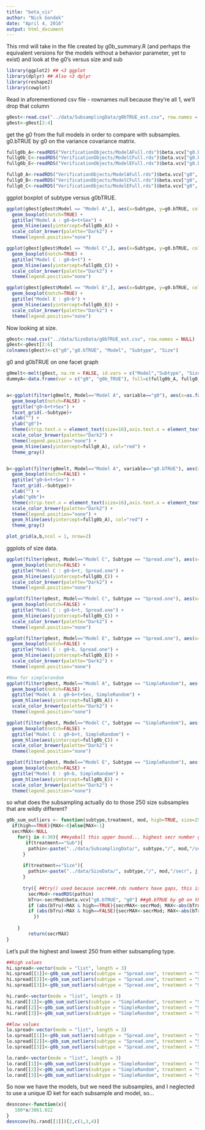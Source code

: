 ```yaml
---
title: "beta_vis"
author: "Nick Gondek"
date: "April 4, 2016"
output: html_document
---
```


This rmd will take in the file created by g0b_summary.R (and perhaps the equivalent versions for the models without a behavior parameter, yet to exist) and look at the g0's versus size and sub

```r
library(ggplot2) ## <3 ggplot
library(dplyr) ## Also <3 dplyr
library(reshape2)
library(cowplot)
```

Read in aforementioned csv file - rownames null because they're all 1, we'll drop that column
```r
g0est<-read.csv("../data/SubsamplingData/g0bTRUE_est.csv", row.names = NULL)
g0est<-g0est[2:4]
```

get the g0 from the full models in order to compare with subsamples. g0.bTRUE by g0 on the variance covariance matrix.
```r
fullg0b_A<-readRDS("VerificationObjects/ModelAFull.rds")$beta.vcv["g0.bTRUE", "g0"] 
fullg0b_C<-readRDS("VerificationObjects/ModelCFull.rds")$beta.vcv["g0.bTRUE", "g0"]
fullg0b_E<-readRDS("VerificationObjects/ModelEFull.rds")$beta.vcv["g0.bTRUE", "g0"]

fullg0_A<-readRDS("VerificationObjects/ModelAFull.rds")$beta.vcv["g0", "g0"] 
fullg0_B<-readRDS("VerificationObjects/ModelCFull.rds")$beta.vcv["g0", "g0"]
fullg0_C<-readRDS("VerificationObjects/ModelEFull.rds")$beta.vcv["g0", "g0"]
```


ggplot boxplot of subtype versus g0bTRUE.
```r
ggplot(g0est[g0est$Model == "Model A",], aes(x=Subtype, y=g0.bTRUE, col=Subtype)) + 
  geom_boxplot(notch=TRUE) +
  ggtitle("Model A : g0~b+t+Sex") +
  geom_hline(aes(yintercept=fullg0b_A)) +
  scale_color_brewer(palette="Dark2") +
  theme(legend.position="none")

ggplot(g0est[g0est$Model == "Model C",], aes(x=Subtype, y=g0.bTRUE, col=Subtype)) + 
  geom_boxplot(notch=TRUE) +
  ggtitle("Model C : g0~b+t") +
  geom_hline(aes(yintercept=fullg0b_C)) +
  scale_color_brewer(palette="Dark2") +
  theme(legend.position="none")

ggplot(g0est[g0est$Model == "Model E",], aes(x=Subtype, y=g0.bTRUE, col=Subtype)) + 
  geom_boxplot(notch=TRUE) +
  ggtitle("Model E : g0~b") +
  geom_hline(aes(yintercept=fullg0b_E)) +
  scale_color_brewer(palette="Dark2") +
  theme(legend.position="none")
```

Now looking at size.
```r
g0est<-read.csv("../data/SizeData/g0bTRUE_est.csv", row.names = NULL)
g0est<-g0est[2:6]
colnames(g0est)<-c("g0","g0.bTRUE", "Model", "Subtype", "Size")
```

g0 and g0bTRUE on one facet graph 
```r
g0melt<-melt(g0est, na.rm = FALSE, id.vars = c("Model","Subtype", "Size"))
dummyA<-data.frame(var = c("g0", "g0b_TRUE"), full=c(fullg0b_A, fullg0_A))


a<-ggplot(filter(g0melt, Model=="Model A", variable=="g0"), aes(x=as.factor(Size), y=value)) + 
  geom_boxplot(notch=FALSE) +
  ggtitle("g0~b+t+Sex") +
  facet_grid(.~Subtype)+
  xlab("") +
  ylab("g0")+
  theme(strip.text.x = element_text(size=16),axis.text.x = element_text(angle = 90, hjust = 1))+
  scale_color_brewer(palette="Dark2") +
  theme(legend.position="none") +
  geom_hline(aes(yintercept=fullg0_A), col="red") +
  theme_gray()


b<-ggplot(filter(g0melt, Model=="Model A", variable=="g0.bTRUE"), aes(x=as.factor(Size), y=value)) + 
  geom_boxplot(notch=FALSE) +
  ggtitle("g0~b+t+Sex") +
  facet_grid(.~Subtype)+
  xlab("") +
  ylab("g0b")+
  theme(strip.text.x = element_text(size=16),axis.text.x = element_text(angle = 90, hjust = 1))+
  scale_color_brewer(palette="Dark2") +
  theme(legend.position="none") +
  geom_hline(aes(yintercept=fullg0b_A), col="red") +
  theme_gray()

plot_grid(a,b,ncol = 1, nrow=2)
```

ggplots of size data.
```r
ggplot(filter(g0est, Model=="Model C", Subtype == "Spread.one"), aes(x=as.factor(Size), y=g0.bTRUE)) + 
  geom_boxplot(notch=FALSE) +
  ggtitle("Model C : g0~b+t, Spread.one") +
  geom_hline(aes(yintercept=fullg0b_C)) +
  scale_color_brewer(palette="Dark2") +
  theme(legend.position="none")

ggplot(filter(g0est, Model=="Model C", Subtype == "Spread.one"), aes(x=as.factor(Size), y=g0.bTRUE)) + 
  geom_boxplot(notch=FALSE) +
  ggtitle("Model C : g0~b+t, Spread.one") +
  geom_hline(aes(yintercept=fullg0b_C)) +
  scale_color_brewer(palette="Dark2") +
  theme(legend.position="none")

ggplot(filter(g0est, Model=="Model E", Subtype == "Spread.one"), aes(x=as.factor(Size), y=g0.bTRUE)) + 
  geom_boxplot(notch=FALSE) +
  ggtitle("Model E : g0~b, Spread.one") +
  geom_hline(aes(yintercept=fullg0b_E)) +
  scale_color_brewer(palette="Dark2") +
  theme(legend.position="none")

#Now for simplerandom
ggplot(filter(g0est, Model=="Model A", Subtype == "SimpleRandom"), aes(x=as.factor(Size), y=g0.bTRUE)) + 
  geom_boxplot(notch=FALSE) +
  ggtitle("Model A : g0~b+t+Sex, SimpleRandom") +
  geom_hline(aes(yintercept=fullg0b_A)) +
  scale_color_brewer(palette="Dark2") +
  theme(legend.position="none")

ggplot(filter(g0est, Model=="Model C", Subtype == "SimpleRandom"), aes(x=as.factor(Size), y=g0.bTRUE)) + 
  geom_boxplot(notch=FALSE) +
  ggtitle("Model C : g0~b+t, SimpleRandom") +
  geom_hline(aes(yintercept=fullg0b_C)) +
  scale_color_brewer(palette="Dark2") +
  theme(legend.position="none")

ggplot(filter(g0est, Model=="Model E", Subtype == "SimpleRandom"), aes(x=as.factor(Size), y=g0.bTRUE)) + 
  geom_boxplot(notch=FALSE) +
  ggtitle("Model E : g0~b, SimpleRandom") +
  geom_hline(aes(yintercept=fullg0b_E)) +
  scale_color_brewer(palette="Dark2") +
  theme(legend.position="none")
```

so what does the subsampling actually do to those 250 size subsamples that are wildly different? 
```r
g0b_sum_outliers <- function(subtype,treatment, mod, high=TRUE, size=250){
  if(high==TRUE){MAX<-0}else{MAX<-1}
  secrMAX<-NULL
    for(j in 4:30){ ##eyeball this upper bound... highest secr number goes here
       if(treatment=="Sub"){
        pathin<-paste("../data/SubsamplingData/", subtype,"/", mod,"/secr", j,"_", size,".rds", sep="")
      }
      
      if(treatment=="Size"){
        pathin<-paste("../data/SizeData/", subtype,"/", mod,"/secr", j,"_", size, ".rds", sep="")
      }
      
      try({ ##try() used because secr###.rds numbers have gaps, this is easiest/ugliest solution
        secrMod<-readRDS(pathin)
        bTru<-secrMod$beta.vcv["g0.bTRUE", "g0"] ##g0.bTRUE by g0 on the variance covariance matrix
        if (abs(bTru)>MAX & high==TRUE){secrMAX<-secrMod; MAX<-abs(bTru)}
        if (abs(bTru)<MAX & high==FALSE){secrMAX<-secrMod; MAX<-abs(bTru)}
          })
      
    }
        return(secrMAX)
}
```

Let's pull the highest and lowest 250 from either subsampling type.
```r
##high values
hi.spread<-vector(mode = "list", length = 3)
hi.spread[[1]]<-g0b_sum_outliers(subtype = "Spread.one", treatment = "Size", mod = "Model A", high = TRUE, size = 250)
hi.spread[[2]]<-g0b_sum_outliers(subtype = "Spread.one", treatment = "Size", mod = "Model C", high = TRUE, size = 250)
hi.spread[[3]]<-g0b_sum_outliers(subtype = "Spread.one", treatment = "Size", mod = "Model E", high = TRUE, size = 250)

hi.rand<-vector(mode = "list", length = 3)
hi.rand[[1]]<-g0b_sum_outliers(subtype = "SimpleRandom", treatment = "Size", mod = "Model A", high = TRUE, size = 250)
hi.rand[[2]]<-g0b_sum_outliers(subtype = "SimpleRandom", treatment = "Size", mod = "Model C", high = TRUE, size = 250)
hi.rand[[3]]<-g0b_sum_outliers(subtype = "SimpleRandom", treatment = "Size", mod = "Model E", high = TRUE, size = 250)

##low values
lo.spread<-vector(mode = "list", length = 3)
lo.spread[[1]]<-g0b_sum_outliers(subtype = "Spread.one", treatment = "Size", mod = "Model A", high = FALSE, size = 250)
lo.spread[[2]]<-g0b_sum_outliers(subtype = "Spread.one", treatment = "Size", mod = "Model C", high = FALSE, size = 250)
lo.spread[[3]]<-g0b_sum_outliers(subtype = "Spread.one", treatment = "Size", mod = "Model E", high = FALSE, size = 250)

lo.rand<-vector(mode = "list", length = 3)
lo.rand[[1]]<-g0b_sum_outliers(subtype = "SimpleRandom", treatment = "Size", mod = "Model A", high = FALSE, size = 250)
lo.rand[[2]]<-g0b_sum_outliers(subtype = "SimpleRandom", treatment = "Size", mod = "Model C", high = FALSE, size = 250)
lo.rand[[3]]<-g0b_sum_outliers(subtype = "SimpleRandom", treatment = "Size", mod = "Model E", high = FALSE, size = 250)
```

So now we have the models, but we need the subsamples, and I neglected to use a unique ID ket for each subsample and model, so... 
```r
desnconv<-function(x){
   100*x/3861.022
}
desnconv(hi.rand[[1]])[2,c(1,3,4)]

```

